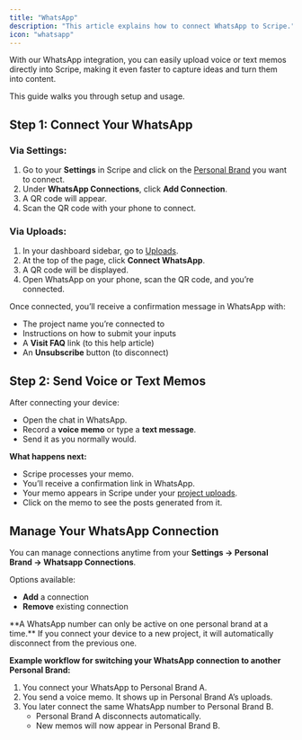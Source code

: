 ```yaml
---
title: "WhatsApp"
description: "This article explains how to connect WhatsApp to Scripe."
icon: "whatsapp"
---
```


With our WhatsApp integration, you can easily upload voice or text memos directly into Scripe, making it even faster to capture ideas and turn them into content.

This guide walks you through setup and usage.

## Step 1: Connect Your WhatsApp

### Via Settings:

1. Go to your **Settings** in Scripe and click on the [Personal Brand](/account/personalbrand) you want to connect.
2. Under **WhatsApp Connections**, click **Add Connection**.
3. A QR code will appear.
4. Scan the QR code with your phone to connect.

### Via Uploads:

1. In your dashboard sidebar, go to [Uploads](/sidebar/uploads).
2. At the top of the page, click **Connect WhatsApp**.
3. A QR code will be displayed.
4. Open WhatsApp on your phone, scan the QR code, and you’re connected.

Once connected, you’ll receive a confirmation message in WhatsApp with:

- The project name you’re connected to
- Instructions on how to submit your inputs
- A **Visit FAQ** link (to this help article)
- An **Unsubscribe** button (to disconnect)

## Step 2: Send Voice or Text Memos

After connecting your device:

- Open the chat in WhatsApp.
- Record a **voice memo** or type a **text message**.
- Send it as you normally would.

**What happens next:**

- Scripe processes your memo.
- You’ll receive a confirmation link in WhatsApp.
- Your memo appears in Scripe under your [project uploads](/sidebar/uploads).
- Click on the memo to see the posts generated from it.

## Manage Your WhatsApp Connection

You can manage connections anytime from your **Settings → Personal Brand → Whatsapp Connections**.

Options available:

- **Add** a connection
- **Remove** existing connection

<Warning>
  **A WhatsApp number can only be active on one personal brand at a time.** If you connect your device to a new project, it will automatically disconnect from the previous one.
</Warning>

**Example workflow for switching your WhatsApp connection to another Personal Brand:**

1. You connect your WhatsApp to Personal Brand A.
2. You send a voice memo. It shows up in Personal Brand A’s uploads.
3. You later connect the same WhatsApp number to Personal Brand B.
   - Personal Brand A disconnects automatically.
   - New memos will now appear in Personal Brand B.